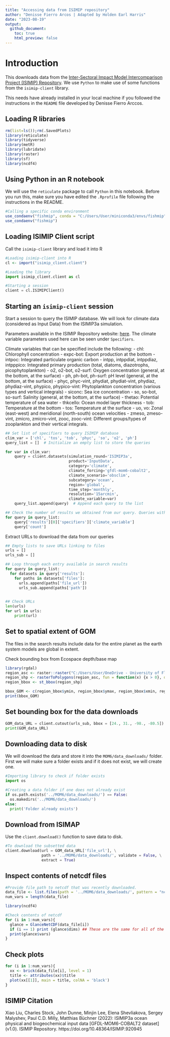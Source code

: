 ```yaml
---
title: "Accessing data from ISIMIP repository"
author: "Denisse Fierro Arcos | Adapted by Holden Earl Harris" 
date: "2023-08-19"
output: 
  github_document:
    toc: true
    html_preview: false
---
```


# Introduction
This downloads data from the [Inter-Sectoral Impact Model Intercomparison Project (ISIMIP) Repository](https://data.isimip.org/). We use `Python` to make use of some functions from the `isimip-client` library. 

This needs have already installed in your local machine if you followed the instructions in the `README` file developed by Denisse Fierro Arccos. 

## Loading R libraries
```r
rm(list=ls());rm(.SavedPlots)
library(reticulate)
library(tidyverse)
library(metR)
library(lubridate)
library(raster)
library(sf)
library(ncdf4)
```

## Using Python in an R notebook
We will use the `reticulate` package to call `Python` in this notebook. Before you run this, make sure you have edited the `.Rprofile` file following the instructions in the README.  

```r
#Calling a specific conda environment
use_condaenv("fishmip", conda = "C:/Users/User/miniconda3/envs/fishmip")
use_condaenv("fishmip") 
```
## Loading ISIMIP Client script
Call the `isimip-client` library and load it into R 
  
```r
#Loading isimip-client into R
cl <- import("isimip_client.client")
```

```python
#Loading the library
import isimip_client.client as cl

#Starting a session
client = cl.ISIMIPClient()
```

## Starting an `isimip-client` session
Start a session to query the ISIMIP database. We will look for climate data (considered as Input Data) from the ISIMIP3a simulation. 
  
Parameters available in the ISIMIP Repository website: [here](https://data.isimip.org/datasets/d7aca05a-27de-440e-a5b2-2c21ba831bcd/). The climate variable parameters used here can be seen under `Specifiers`. 

Climate variables that can be specified include the following:
 - chl: Chlorophyll concentration
 - expc-bot: Export production at the bottom
 - intpoc: Integrated particulate organic carbon
 - intpp, intppdiat, intppdiaz, intpppico: Integrated primary production (total, diatoms, diazotrophs, picophytoplankton)
 - o2, o2-bot, o2-surf: Oxygen concentration (general, at the bottom, at the surface)
 - ph, ph-bot, ph-surf: pH level (general, at the bottom, at the surface)
 - phyc, phyc-vint, phydiat, phydiat-vint, phydiaz, phydiaz-vint, phypico, phypico-vint: Phytoplankton concentration (various types and vertical integrals)
 - siconc: Sea ice concentration
 - so, so-bot, so-surf: Salinity (general, at the bottom, at the surface)
 - thetao: Potential temperature of sea water
 - thkcello: Ocean model layer thickness
 - tob: Temperature at the bottom
 - tos: Temperature at the surface
 - uo, vo: Zonal (east-west) and meridional (north-south) ocean velocities
 - zmeso, zmeso-vint, zmicro, zmicro-vint, zooc, zooc-vint: Different groups/types of zooplankton and their vertical integrals.

```python
## Set list of specifiers to query ISIMIP database
clim_var = ['chl', 'tos', 'tob', 'phyc', 'so', 'o2', 'ph']
query_list = []  # Initialize an empty list to store the queries

for var in clim_var:
    query = client.datasets(simulation_round='ISIMIP3a',
                            product='InputData',
                            category='climate',
                            climate_forcing='gfdl-mom6-cobalt2',
                            climate_scenario='obsclim',
                            subcategory='ocean',
                            region='global',
                            time_step='monthly',
                            resolution='15arcmin',
                            climate_variable=var)
    query_list.append(query)  # Append each query to the list

## Check the number of results we obtained from our query. Queries with >1 result are stored as a list. 
for query in query_list: 
    query['results'][0]['specifiers']['climate_variable']
    query['count']

```

Extract URLs to download the data from our queries
```python
## Empty lists to save URLs linking to files
urls = []
urls_sub = []

## Loop through each entry available in search results
for query in query_list: 
  for datasets in query['results']:
    for paths in datasets['files']:
      urls.append(paths['file_url'])
      urls_sub.append(paths['path'])
      

## Check URLs
len(urls)
for url in urls:
    print(url)  

```

## Set to spatial extent of GOM
The files in the search results include data for the entire planet as the earth system models are global in extent.

Check bounding box from Ecospace depth/base map
```r
library(rgdal)
region_asc <- raster::raster("C:/Users/User/OneDrive - University of Florida/Research/24 Gulfwide EwE/FishMIP_Model_Data/data/shorelinecorrected-basemap-depth-131x53-08 min-14sqkm.asc")
region_shp <- rasterToPolygons(region_asc, fun = function(x) {x > 0}, dissolve = TRUE)
region_bbox <- st_bbox(region_shp)

bbox_GOM <- c(region_bbox$ymin, region_bbox$ymax, region_bbox$xmin, region_bbox$xmax)
print(bbox_GOM)
```

## Set bounding box for the data downloads
```python
GOM_data_URL = client.cutout(urls_sub, bbox = [24., 31., -98., -80.5]) #Use the cutout function to create a bounding box for our dataset
print(GOM_data_URL)
```

## Downloading data to disk
We will download the data and store it into the `MOM6/data_downloads/` folder. First we will make sure a folder exists and if it does not exist, we will create one.

```python
#Importing library to check if folder exists
import os

#Creating a data folder if one does not already exist
if os.path.exists('../MOM6/data_downloads/') == False:
  os.makedirs('../MOM6/data_downloads/')
else:
  print('Folder already exists')

```

## Download from ISIMAP
Use the `client.download()` function to save data to disk. 

```python
#To download the subsetted data
client.download(url = GOM_data_URL['file_url'], \
                path = '../MOM6/data_downloads/', validate = False, \
                extract = True)

```
  
## Inspect contents of netcdf files

```r
#Provide file path to netcdf that was recently downloaded.
data_file <- list.files(path = '../MOM6/data_downloads/', pattern = "nc$", full.names = T)
num_vars = length(data_file)

library(ncdf4)

#Check contents of netcdf
for (i in 1:num_vars){
  glance = GlanceNetCDF(data_file[i])
  if (i == 1) print (glance$dims) ## These are the same for all of the variables
  print(glance$vars)
}
```

## Check plots
```r
for (i in 1:num_vars){
  xx <- brick(data_file[i], level = 1)
  title <- attributes(xx)$title
  plot(xx[[1]], main = title, colNA = 'black')
}
```
## ISIMIP Citation
Xiao Liu, Charles Stock, John Dunne, Minjin Lee, Elena Shevliakova, Sergey Malyshev, Paul C.D. Milly, Matthias Büchner (2022): ISIMIP3a ocean physical and biogeochemical input data [GFDL-MOM6-COBALT2 dataset] (v1.0). ISIMIP Repository.  https://doi.org/10.48364/ISIMIP.920945